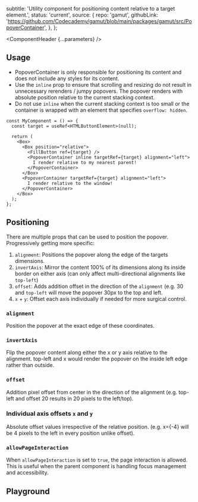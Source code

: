 


  subtitle:
    'Utility component for positioning content relative to a target element.',
  status: 'current',
  source: {
    repo: 'gamut',
    githubLink:
      'https://github.com/Codecademy/gamut/blob/main/packages/gamut/src/PopoverContainer',
  },
};

<Meta of={PopoverContainerStories} />

<ComponentHeader {...parameters} />

## Usage

- PopoverContainer is only responsible for positioning its content and does not include any styles for its content.
- Use the `inline` prop to ensure that scrolling and resizing do not result in unnecessary rerenders / jumpy popovers. The popover renders with absolute position relative to the current stacking context.
- Do not use `inline` when the current stacking context is too small or the container is wrapped with an element that specifies `overflow: hidden`.

```tsx
const MyComponent = () => {
  const target = useRef<HTMLButtonElement>(null);

  return (
    <Box>
      <Box position="relative">
        <FillButton ref={target} />
        <PopoverContainer inline targetRef={target} alignment="left">
          I render relative to my nearest parent!
        </PopoverContainer>
      </Box>
      <PopoverContainer targetRef={target} alignment="left">
        I render relative to the window!
      </PopoverContainer>
    </Box>
  );
};
```

## Positioning

There are multiple props that can be used to position the popover. Progressively getting more specific:

1. `alignment`: Positions the popover along the edge of the targets dimensions.
2. `invertAxis`: Mirror the content 100% of its dimensions along its inside border on either axis (can only affect multi-directional alignments like `top-left`)
3. `offset`: Adds addition offset in the direction of the `alignment` (e.g. 30 and `top-left` will move the popover 30px to the top and left.
4. `x` + `y`: Offset each axis individually if needed for more surgical control.

### `alignment`

Position the popover at the exact edge of these coordinates.

<Canvas of={PopoverContainerStories.Alignment} />

### `invertAxis`

Flip the popover content along either the x or y axis relative to the alignment. top-left and x would render the popover on the inside left edge rather than outside.

<Canvas of={PopoverContainerStories.InvertAxis} />

### `offset`

Addition pixel offset from center in the direction of the alignment (e.g. top-left and offset 20 results in 20 pixels to the left/top).

<Canvas of={PopoverContainerStories.Offset} />

### Individual axis offsets `x` and `y`

Absolute offset values irrespective of the relative position. (e.g. x={-4} will be 4 pixels to the left in every position unlike offset).

<Canvas of={PopoverContainerStories.XandY} />

### `allowPageInteraction`

When `allowPageInteraction` is set to `true`, the page interaction is allowed. This is useful when the parent component is handling focus management and accessibility.

## Playground

<Canvas sourceState="shown" of={PopoverContainerStories.Default} />

<Controls />
